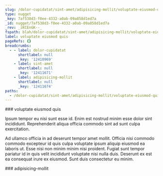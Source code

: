 ```yaml
---
slug: /dolor-cupidatat/sint-amet/adipisicing-mollit/voluptate-eiusmod-quis
type: nugget
_key: 7af538d3-f0ee-4332-a0ab-09a858d1ed7a
_id: nugget/7af538d3-f0ee-4332-a0ab-09a858d1ed7a
_rev: _iKCEnGK--_
fspath: blah/dolor-cupidatat/sint-amet/adipisicing-mollit/voluptate-eiusmod-quis.md
label: voluptate eiusmod quis
pageRefs: {}
breadcrumbs:
  - - label: dolor-cupidatat
      shortlabel: null
      _key: '12410969'
    - label: sint-amet
      shortlabel: null
      _key: '12411671'
    - label: adipisicing-mollit
      shortlabel: null
      _key: '12411674'
paths:
  - /dolor-cupidatat/sint-amet/adipisicing-mollit/voluptate-eiusmod-quis
---
```


<NuggetArea>
<Nugget slug="/dolor-cupidatat/sint-amet/adipisicing-mollit/voluptate-eiusmod-quis" type="nugget" _key="7af538d3-f0ee-4332-a0ab-09a858d1ed7a" _id="nugget/7af538d3-f0ee-4332-a0ab-09a858d1ed7a" _rev="_iKCEnGK--_" fspath="blah/dolor-cupidatat/sint-amet/adipisicing-mollit/voluptate-eiusmod-quis.md" label="voluptate eiusmod quis" paths="/dolor-cupidatat/sint-amet/adipisicing-mollit/voluptate-eiusmod-quis">
<NuggetBody>
### voluptate eiusmod quis

Ipsum tempor eu nisi sunt esse id. Enim est nostrud minim esse dolor sint incididunt. Reprehenderit aliqua officia commodo sint ad sunt culpa exercitation.

Ad ullamco officia in ad deserunt tempor amet mollit. Officia nisi commodo commodo excepteur id quis culpa voluptate ipsum aliquip eiusmod ea laboris ut. Esse nisi non minim minim nisi proident. Fugiat sunt tempor pariatur id in quis velit incididunt voluptate nisi nulla duis. Deserunt ex est ea consequat irure ex eiusmod. Sunt duis consectetur eu minim.

</NuggetBody>
<Breadcrumbs>
<Crumbs>
<Crumb _key="12410969" label="dolor-cupidatat" /><Crumb _key="12411671" label="sint-amet" /><Crumb _key="12411674" label="adipisicing-mollit" />
</Crumbs>
</Breadcrumbs>
</Nugget>

<NuggetsInbound>
</NuggetsInbound>
<NuggetsOutbound>
</NuggetsOutbound>
</NuggetArea>
<PassagesInbound>
<Passage direction="inbound" type="passage" _key="12411674" _id="passage/12411674" _rev="_iKCEnGG--_" label="adipisicing-mollit" passage="adipisicing-mollit" fspath="blah/dolor-cupidatat/sint-amet/adipisicing-mollit" paths="/dolor-cupidatat/sint-amet/adipisicing-mollit" slug="/dolor-cupidatat/sint-amet/adipisicing-mollit">
<NuggetBody>
### adipisicing-mollit

</NuggetBody>
<Breadcrumbs>
<Crumbs>
<Crumb _key="12410969" label="dolor-cupidatat" /><Crumb _key="12411671" label="sint-amet" />
</Crumbs>
</Breadcrumbs>
</Passage>

</PassagesInbound>
<PassagesOutbound>
</PassagesOutbound>